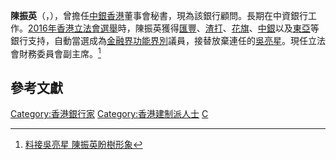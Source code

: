 {{not|梁振英}}
{{Infobox_officeholder
| honorific-prefix = [[尊敬的#香港|The Honourable]]
| name = 陳振英
| native_name = Ronick Chan Chun-ying
| native_name_lang = en
| honorific-suffix = [[太平紳士|JP]] 議員
| image = Chan Chun-ying 2021 Feb (cropped).png
| width = 
| office= [[File:Legco.svg|20px]] [[香港立法會|香港立法會]][[香港立法會議員列表|議員]]
| term_start    = 2016年10月1日
| term_end      =
| constituency  = [[金融界功能界別|金融界]]
| predecessor   = [[吳亮星|吳亮星]]
| successor     = 
| sex           = 男
| nationality = {{CHN-HKG}} 
| birth_date = {{birth_year_and_age|1961}}
| party =
| birth_place ={{HKG-1959}} 
| education = 
*美國東北路易斯安那大學工商管理碩士
}}

'''陳振英'''{{JP}}（{{lang-en|Ronick Chan Chun-ying}}，{{bd|1961年|||}}），曾擔任[[中銀香港|中銀香港]]董事會秘書，現為該銀行顧問。長期在中資銀行工作。[[2016年香港立法會選舉|2016年香港立法會選舉]]時，陳振英獲得[[匯豐銀行|匯豐]]、[[渣打銀行|渣打]]、[[花旗銀行|花旗]]、[[中銀香港|中銀]]以及[[東亞銀行|東亞]]等銀行支持，自動當選成為[[金融界功能界別|金融界功能界別]]議員，接替放棄連任的[[吳亮星|吳亮星]]。現任立法會財務委員會副主席。<ref>[http://www.mingpaocanada.com/tor/htm/News/20160721/HK-goa3_r.htm 料接吳亮星 陳振英盼樹形象]</ref>

==參考文獻==
{{reflist}}
{{香港特別行政區第六屆立法會議員}}
{{香港特別行政區第七屆立法會議員}}
[[Category:香港銀行家|Category:香港銀行家]]
[[Category:香港建制派人士|Category:香港建制派人士]]
[[Category:陳姓|C]]